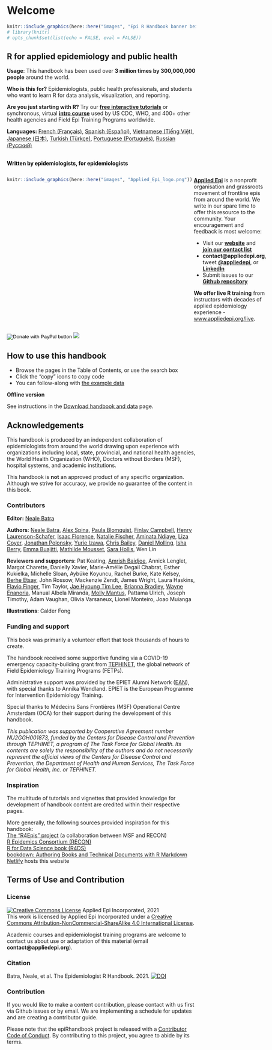 # Welcome {.unnumbered}

```r
knitr::include_graphics(here::here("images", "Epi R Handbook banner beige 1500x500.png"))
# library(knitr)
# opts_chunk$set(list(echo = FALSE, eval = FALSE))
```

<meta name="description" content="The Epi R Handbook is an R reference manual for applied epidemiology and public health.">

<meta http-equiv="Content-Type" content="text/html; charset=utf-8">

<!-- <span style="color: red;">**THIS IS A DRAFT.  REVIEWERS GIVE FEEDBACK AT THIS [LINK](https://forms.gle/4RNdRRLGx67xW9yq9)**.</span> -->

<!-- <span style="color: darkgreen;">**DO YOU LIKE THIS HANDBOOK? SHOULD SOMETHING BE CHANGED? PLEASE TELL US!**</span> -->

<!-- <form target="_blank" action="https://forms.gle/A5SnRVws7tPD15Js9"> -->

<!--     <input type="submit" value="FEEDBACK" /> -->

<!-- </form> -->

<!-- ======================================================= -->

<!-- ## An R reference manual for applied epidemiology and public health {.unnumbered} -->

<!-- <span style="color: brown;">**The Epi R Handbook is an R reference manual for applied epidemiology and public health.**</span> -->

<!-- ## About this handbook   -->

## R for applied epidemiology and public health {.unnumbered}

**Usage**: This handbook has been used over **3 million times by 300,000,000 people** around the world.

**Who is this for?** Epidemiologists, public health professionals, and students who want to learn R for data analysis, visualization, and reporting.

**Are you just starting with R?** Try our [**free interactive tutorials**](https://www.appliedepi.org/tutorial/) or synchronous, virtual [**intro course**](https://www.appliedepi.org/live/) used by US CDC, WHO, and 400+ other health agencies and Field Epi Training Programs worldwide.

**Languages:** [French (Français)](https://epirhandbook.com/fr), [Spanish (Español)](https://epirhandbook.com/es/), [Vietnamese (Tiếng Việt)](https://epirhandbook.com/vn/), [Japanese (日本)](https://epirhandbook.com/jp/), [Turkish (Türkçe)](https://epirhandbook.com/tr/), [Portuguese (Português)](https://epirhandbook.com/pt), [Russian (Русский)](https://epirhandbook.com/ru)

<!-- * Use practical epi examples - cleaning case linelists, making transmission chains and epidemic curves, automated reports and dashboards, modeling incidence and making projections, demographic pyramids and rate standardization, record matching, outbreak detection, survey analysis, survival analysis, GIS basics, contact tracing, phylogenetic trees...   -->

<!-- **How is this different than other R books?**   -->

<!-- * It is community-driven - *written for epidemiologists by epidemiologists* in their spare time and leveraging experience in local, national, academic, and emergency settings   -->

<!-- Dual-column created based on the rmarkdown cookbook here: https://bookdown.org/yihui/rmarkdown-cookbook/multi-column.html -->

<!-- <form target="_blank" action="https://www.paypal.com/donate?hosted_button_id=YTEZELC8VBXV6"> -->

<!--     <input type="submit" value="Donate to maintain this resource" /> -->

<!-- </form> -->

<br> [**Written by epidemiologists, for epidemiologists**]{style="color: black;"}

::: {style="display: flex;"}
<div>

```r
knitr::include_graphics(here::here("images", "Applied_Epi_logo.png"))
```

</div>

::: {.col data-latex="{0.05\\textwidth}"}
  <!-- an empty Div (with a white space), serving as
a column separator -->
:::

<div>

[**Applied Epi**](http://www.appliedepi.org) is a nonprofit organisation and grassroots movement of frontline epis from around the world. We write in our spare time to offer this resource to the community. Your encouragement and feedback is most welcome:

-   Visit our [**website**](http://www.appliedepi.org) and [**join our contact list**](https://forms.gle/9awNd8syypTSYUsn7)\
-   **contact\@appliedepi.org**, tweet [**\@appliedepi**](https://twitter.com/appliedepi), or [**LinkedIn**](www.linkedin.com/company/appliedepi)\
-   Submit issues to our [**Github repository**](https://github.com/appliedepi/epiRhandbook_eng)

**We offer live R training** from instructors with decades of applied epidemiology experience - [www.appliedepi.org/live](www.appliedepi.org/live).

</div>
:::

<form target="_blank" action="https://www.paypal.com/donate" method="post" target="_top">

<input type="hidden" name="hosted_button_id" value="YTEZELC8VBXV6" /> <input type="image" src="https://github.com/appliedepi/epiRhandbook_eng/raw/master/images/donate_button_long.png" border="0" name="submit" title="PayPal - The safer, easier way to pay online!" alt="Donate with PayPal button" /> <img src="https://www.paypal.com/en_US/i/scr/pixel.gif" border="0"/>

</form>

<!-- ======================================================= -->

## How to use this handbook {.unnumbered}

-   Browse the pages in the Table of Contents, or use the search box
-   Click the "copy" icons to copy code\
-   You can follow-along with [the example data](#data-used)

**Offline version**

See instructions in the [Download handbook and data](#data-used) page.

<!-- ======================================================= -->

## Acknowledgements {.unnumbered}

This handbook is produced by an independent collaboration of epidemiologists from around the world drawing upon experience with organizations including local, state, provincial, and national health agencies, the World Health Organization (WHO), Doctors without Borders (MSF), hospital systems, and academic institutions.

This handbook is **not** an approved product of any specific organization. Although we strive for accuracy, we provide no guarantee of the content in this book.

### Contributors {.unnumbered}

**Editor:** [Neale Batra](https://www.linkedin.com/in/neale-batra/)

**Authors**: [Neale Batra](https://www.linkedin.com/in/neale-batra/), [Alex Spina](https://github.com/aspina7), [Paula Blomquist](https://www.linkedin.com/in/paula-bianca-blomquist-53188186/), [Finlay Campbell](https://github.com/finlaycampbell), [Henry Laurenson-Schafer](https://github.com/henryls1), [Isaac Florence](www.Twitter.com/isaacatflorence), [Natalie Fischer](https://www.linkedin.com/in/nataliefischer211/), [Aminata Ndiaye](https://twitter.com/aminata_fadl), [Liza Coyer](https://www.linkedin.com/in/liza-coyer-86022040/), [Jonathan Polonsky](https://twitter.com/jonny_polonsky), [Yurie Izawa](https://ch.linkedin.com/in/yurie-izawa-a1590319), [Chris Bailey](https://twitter.com/cbailey_58?lang=en), [Daniel Molling](https://www.linkedin.com/in/daniel-molling-4005716a/), [Isha Berry](https://twitter.com/ishaberry2), [Emma Buajitti](https://twitter.com/buajitti), [Mathilde Mousset](https://mathildemousset.wordpress.com/research/), [Sara Hollis](https://www.linkedin.com/in/saramhollis/), Wen Lin

**Reviewers and supporters**: Pat Keating, [Amrish Baidjoe](https://twitter.com/Ammer_B), Annick Lenglet, Margot Charette, Danielly Xavier, Marie-Amélie Degail Chabrat, Esther Kukielka, Michelle Sloan, Aybüke Koyuncu, Rachel Burke, Kate Kelsey, [Berhe Etsay](https://www.linkedin.com/in/berhe-etsay-5752b1154/), John Rossow, Mackenzie Zendt, James Wright, Laura Haskins, [Flavio Finger](ffinger.github.io), Tim Taylor, [Jae Hyoung Tim Lee](https://www.linkedin.com/in/jaehyoungtlee/), [Brianna Bradley](https://www.linkedin.com/in/brianna-bradley-bb8658155), [Wayne Enanoria](https://www.linkedin.com/in/wenanoria), Manual Albela Miranda, [Molly Mantus](https://www.linkedin.com/in/molly-mantus-174550150/), Pattama Ulrich, Joseph Timothy, Adam Vaughan, Olivia Varsaneux, Lionel Monteiro, Joao Muianga

**Illustrations**: Calder Fong

<!-- **Editor-in-Chief:** Neale Batra  -->

<!-- **Project core team:** Neale Batra, Alex Spina, Amrish Baidjoe, Pat Keating, Henry Laurenson-Schafer, Finlay Campbell   -->

<!-- **Authors**: Neale Batra, Alex Spina, Paula Blomquist, Finlay Campbell, Henry Laurenson-Schafer, [Isaac Florence](www.Twitter.com/isaacatflorence), Natalie Fischer, Aminata Ndiaye, Liza Coyer, Jonathan Polonsky, Yurie Izawa, Chris Bailey, Daniel Molling, Isha Berry, Emma Buajitti, Mathilde Mousset, Sara Hollis, Wen Lin   -->

<!-- **Reviewers**: Pat Keating, Mathilde Mousset, Annick Lenglet, Margot Charette, Isha Berry, Paula Blomquist, Natalie Fischer, Daniely Xavier, Esther Kukielka, Michelle Sloan, Aybüke Koyuncu, Rachel Burke, Daniel Molling, Kate Kelsey, Berhe Etsay, John Rossow, Mackenzie Zendt, James Wright, Wayne Enanoria, Laura Haskins, Flavio Finger, Tim Taylor, Jae Hyoung Tim Lee, Brianna Bradley, Manual Albela Miranda, Molly Mantus, Priscilla Spencer, Pattama Ulrich, Joseph Timothy, Adam Vaughan, Olivia Varsaneux, Lionel Monteiro, Joao Muianga   -->

### Funding and support {.unnumbered}

This book was primarily a volunteer effort that took thousands of hours to create.

The handbook received some supportive funding via a COVID-19 emergency capacity-building grant from [TEPHINET](https://www.tephinet.org/), the global network of Field Epidemiology Training Programs (FETPs).

Administrative support was provided by the EPIET Alumni Network ([EAN](https://epietalumni.net/)), with special thanks to Annika Wendland. EPIET is the European Programme for Intervention Epidemiology Training.

Special thanks to Médecins Sans Frontières (MSF) Operational Centre Amsterdam (OCA) for their support during the development of this handbook.

*This publication was supported by Cooperative Agreement number NU2GGH001873, funded by the Centers for Disease Control and Prevention through TEPHINET, a program of The Task Force for Global Health. Its contents are solely the responsibility of the authors and do not necessarily represent the official views of the Centers for Disease Control and Prevention, the Department of Health and Human Services, The Task Force for Global Health, Inc. or TEPHINET.*

### Inspiration {.unnumbered}

The multitude of tutorials and vignettes that provided knowledge for development of handbook content are credited within their respective pages.

More generally, the following sources provided inspiration for this handbook:\
[The "R4Epis" project](https://r4epis.netlify.app/) (a collaboration between MSF and RECON)\
[R Epidemics Consortium (RECON)](https://www.repidemicsconsortium.org/)\
[R for Data Science book (R4DS)](https://r4ds.had.co.nz/)\
[bookdown: Authoring Books and Technical Documents with R Markdown](https://bookdown.org/yihui/bookdown/)\
[Netlify](https://www.netlify.com) hosts this website

<!-- ### Image credits {-}   -->

<!-- Images in logo from US CDC Public Health Image Library) include [2013 Yemen looking for mosquito breeding sites](https://phil.cdc.gov/Details.aspx?pid=19623), [Ebola virus](https://phil.cdc.gov/Details.aspx?pid=23186), and [Survey in Rajasthan](https://phil.cdc.gov/Details.aspx?pid=19838).   -->

## Terms of Use and Contribution {.unnumbered}

### License {.unnumbered}

<a rel="license" href="http://creativecommons.org/licenses/by-nc-sa/4.0/"><img src="https://i.creativecommons.org/l/by-nc-sa/4.0/88x31.png" alt="Creative Commons License" style="border-width:0"/></a> Applied Epi Incorporated, 2021 <br />This work is licensed by Applied Epi Incorporated under a <a rel="license" href="http://creativecommons.org/licenses/by-nc-sa/4.0/">Creative Commons Attribution-NonCommercial-ShareAlike 4.0 International License</a>.

Academic courses and epidemiologist training programs are welcome to contact us about use or adaptation of this material (email **contact\@appliedepi.org**).

### Citation {.unnumbered}

Batra, Neale, et al. The Epidemiologist R Handbook. 2021. <a rel="license" href="https://zenodo.org/badge/231610102.svg"><img src="https://zenodo.org/badge/231610102.svg" alt="DOI" style="border-width:0"/></a><br />

### Contribution {.unnumbered}

If you would like to make a content contribution, please contact with us first via Github issues or by email. We are implementing a schedule for updates and are creating a contributor guide.

Please note that the epiRhandbook project is released with a [Contributor Code of Conduct](https://contributor-covenant.org/version/2/0/CODE_OF_CONDUCT.html). By contributing to this project, you agree to abide by its terms.